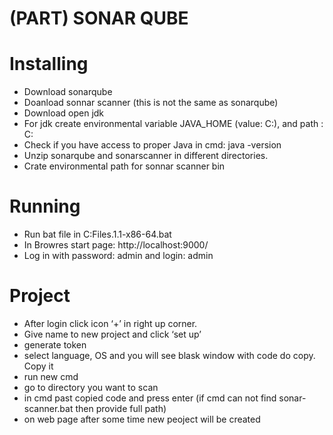 # (PART) <lfg>SONAR QUBE</lfg> {-} 

# Installing

* Download sonarqube
* Doanload sonnar scanner (this is not the  same as sonarqube)
* Download open jdk 
* For jdk create environmental variable JAVA_HOME (value: C:\jdk-12.02), and path : C:\jdk-12.02\bin
* Check if you have access to proper Java in cmd: java -version
* Unzip sonarqube and sonarscanner in different directories. 
* Crate environmental path for sonnar scanner bin

# Running

* Run bat file in C:\Program Files\sonarqube-7.9.1\sonarqube-7.9.1\bin\windows-x86-64\StartSonar.bat
* In Browres start page: http://localhost:9000/
* Log in with password: admin and login: admin


# Project

* After login click icon '+' in right up corner.
* Give name to new project and click 'set up'
* generate token
* select language, OS and you will see blask window with code do copy. Copy it
* run new cmd 
* go to directory you want to scan
* in cmd past copied code and press enter (if cmd can not find sonar-scanner.bat then provide full path)
* on web page after some time new peoject will be created

















